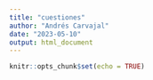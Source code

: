 ```yaml
---
title: "cuestiones"
author: "Andrés Carvajal"
date: "2023-05-10"
output: html_document
---
```


```r
knitr::opts_chunk$set(echo = TRUE)
```

```r

```

